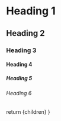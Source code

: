 
# Heading 1
## Heading 2
### Heading 3
#### Heading 4
##### Heading 5
###### Heading 6

  return <MdxLayout>{children}</MdxLayout>
}